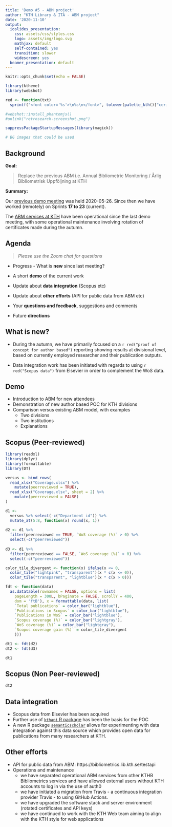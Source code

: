 ```yaml
---
title: 'Demo #5 - ABM project'
author: "KTH Library & ITA - ABM project"
date: '2020-11-10'
output:
  ioslides_presentation:
    css: assets/css/styles.css
    logo: assets/img/logo.svg
    mathjax: default
    self-contained: yes
    transition: slower
    widescreen: yes
  beamer_presentation: default
---
```

  
```r
knitr::opts_chunk$set(echo = FALSE)

library(ktheme)
library(webshot)

red <- function(txt) 
  sprintf("<font color='%s'>\n%s\n</font>", tolower(palette_kth()["cerise"]), txt)

#webshot::install_phantomjs()
#unlink("retrosearch-screenshot.png")

suppressPackageStartupMessages(library(magick))

# BG images that could be used

```

## Background 

**Goal:** 

> Replace the previous ABM i.e. Annual Bibliometric Monitoring / Årlig Bibliometrisk Uppföljning at KTH

**Summary:**

Our [previous demo meeting](https://KTH-Library.github.io/demo-4) was held 2020-05-26. Since then we have worked (remotely) on Sprints **17 to 23** (current).

The [ABM services at KTH](https://kth.se/abm) have been operational since the last demo meeting, with some operational maintenance involving rotation of certificates made during the autumn.

## Agenda {data-background=assets/bg/kth-6.png data-background-size=cover}

> *Please use the Zoom chat for questions*

- Progress - What is **new** since last meeting?

- A short **demo** of the current work

- Update about **data integration** (Scopus etc)

- Update about **other efforts** (API for public data from ABM etc)

- Your **questions and feedback**, suggestions and comments

- Future **directions**

## What is new? {data-background=assets/bg/plant.png data-background-size=cover}

- During the autumn, we have primarily focused on a `r red("proof of concept for author based")` reporting showing results at divisional level, based on currently employed researcher and their publication outputs.

- Data integration work has been initiated with regards to using `r red("Scopus data")` from Elsevier in order to complement the WoS data.


## Demo

  - Introduction to ABM for new attendees
  - Demonstration of new author based POC for KTH divisions
  - Comparison versus existing ABM model, with examples
    - Two divisions
    - Two institutions
    - Explanations 

## Scopus (Peer-reviewed) {.smaller}

```r
library(readxl)
library(dplyr)
library(formattable)
library(DT)

versus <- bind_rows(
  read_xlsx("Coverage.xlsx") %>%
    mutate(peerreviewed = TRUE),
  read_xlsx("Coverage.xlsx", sheet = 2) %>%
    mutate(peerreviewed = FALSE)
)

d1 <- 
  versus %>% select(-c("Department id")) %>% 
  mutate_at(5:8, function(x) round(x, 1))
  
d2 <- d1 %>%
  filter(peerreviewed == TRUE, `WoS coverage (%)` > 0) %>%
  select(-c("peerreviewed"))
  
d3 <- d1 %>%
  filter(peerreviewed == FALSE, `WoS coverage (%)` > 0) %>%
  select(-c("peerreviewed"))

color_tile_divergent <- function(x) ifelse(x <= 0, 
  color_tile("lightpink", "transparent")(x * c(x <= 0)),
  color_tile("transparent", "lightblue")(x * c(x > 0)))

fdt <- function(data)
  as.datatable(rownames = FALSE, options = list(
    pageLength = 300L, bPaginate = FALSE, scrollY = 400,
    dom = 'ftB'), x = formattable(data, list(
    `Total publications` = color_bar("lightblue"),
    `Publications in Scopus` = color_bar("lightblue"),
    `Publications in WoS` = color_bar("lightblue"),
    `Scopus coverage (%)` = color_bar("lightgray"),
    `WoS coverage (%)` = color_bar("lightgray"),
    `Scopus coverage gain (%)` = color_tile_divergent
    )))

dt1 <- fdt(d2)
dt2 <- fdt(d3)

```

```r
dt1
```

## Scopus (Non Peer-reviewed) {.smaller}

```r
dt2
```

## Data integration

- Scopus data from Elsevier has been acquired
- Further use of [`kthapi` R package](https://github.com/KTH-Library/kthapi) has been the basis for the POC
- A new R package [`semanticscholar`](https://github.com/KTH-Library/semanticscholar) allows for experimenting with data integration against this data source which provides open data for publications from many researchers at KTH.

## Other efforts

- API for public data from ABM: https://bibliometrics.lib.kth.se/testapi
- Operations and maintenance
  - we have separated operational ABM services from other KTHB Bibliometrics services and have allowed external users without KTH accounts to log in via the use of auth0
  - we have initiated a migration from Travis - a continuous integration provider Travis - to using GitHub Actions.
  - we have upgraded the software stack and server environment (rotated certificates and API keys)
  - we have continued to work with the KTH Web team aiming to align with the KTH style for web applications
